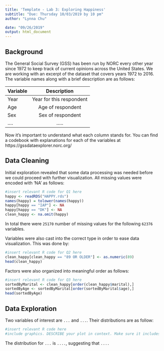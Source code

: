 ```yaml
---
title: 'Template - Lab 3: Exploring Happiness'
subtitle: "Due: Thursday 10/03/2019 by 10 pm"
author: "Lynna Chu"

date: "09/26/2019"
output: html_document
---
```



## Background

The General Social Survey (GSS) has been run by NORC every other year since 1972 to keep track of current opinions across the United States. We are working with an excerpt of the dataset that covers years 1972 to 2016. The variable names along with a brief description are as follows: 

| Variable      | Description   |    
| ------------- |:-------------:| 
| Year          | Year for this respondent | 
| Age           | Age of respondent | 
| Sex           | Sex of respondent     | 
|....           | .....      | 

Now it's important to understand what each column stands for. You can find a codebook with explanations for each of the variables at https://gssdataexplorer.norc.org/

## Data Cleaning 

Initial exploration revealed that some data processing was needed before we could proceed with further visualization. All missing values were encoded with 'NA' as follows:
```r
#insert relevant R code for Q1 here
happy <- readRDS("HAPPY.rds")
names(happy) = tolower(names(happy))
happy[happy == "IAP"] <- NA
happy[happy == "DK"] <- NA
clean_happy <- na.omit(happy)
```

In total there were `25170` number of missing values for the following `62376` variables. 

Variables were also cast into the correct type in order to ease data visualization. This was done by:
```r
#insert relevant R code for Q2 here
clean_happy[clean_happy == "89 OR OLDER"] <- as.numeric(89)
head(clean_happy)
```

Factors were also organized into meaningful order as follows: 
```r
#insert relevant R code for Q3 here
sortedByMarital <- clean_happy[order(clean_happy$marital),]
sortedByAge <- sortedByMarital[order(sortedByMarital$age),]
head(sortedByAge)
```


## Data Exploration 

Two variables of interest are `...` and `...`. Their distributions are as follow: 
```r
#insert relevant R code here
#include graphics. DESCRIBE your plot in context. Make sure it includes axis labels and appropriate title. 
```

The distribution for `...` is `....`, suggesting that `....` 




